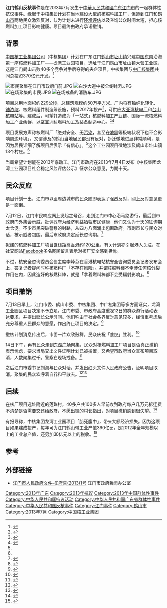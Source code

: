 {{pov|time=2015-07-10T15:07:28+00:00}}
{{Infobox historical event
  |Event_Name     = 江门鹤山反核事件
  |Image_Name     = <!-- Image Name (Filename.extension) -->
  |Imagesize      = <!-- Image size in pixels - default is 220px -->
  |Image_Alt      = <!-- Alt text for image -->
  |Image_Caption  = <!-- Image Caption -->
  |Thumb_Time     = 
  |AKA            = 
  |Participants   = 江门市民、江门警方、江门市政府等
  |Location       = {{PRC}}[[广东省|广东省]][[江门市|江门市]]
  |Date           = {{Start date|2013|07|12}}
  |Deaths        = 
  |Result         = 政府承诺停止项目
  |URL            = 
}}

'''江门鹤山反核事件'''是在2013年7月发生于[[中華人民共和國|中華人民共和國]][[广东省|广东]][[江门市|江门市]]的一起群体性抗议事件。缘起于[[中国核工业集团公司|中核集团]]计划在当地建设大型的核燃料加工厂，但遭到江门和[[鹤山市|鹤山市]]两地民众激烈反对，认为计划未进行[[环境评估|环境评估]]以及咨询公众时间太短，担心核燃料加工项目影响健康。项目最终由政府承诺撤销。

== 背景 ==
[[中国核工业集团公司|中国核工业集团公司]]（中核集团）计划在广东江门[[鹤山市|鹤山市]][[址山镇|址山镇]]兴建[[中国南部|中国东南]]沿海第一座[[核燃料|核燃料]]加工厂——龙湾工业园项目，选址于江门鹤山市址山镇大营工业区，这是江门鹤山击败40多个竞争对手后夺得的央企项目，中核集团与[[中国广核集团|中广核集团]]共同总投资370亿元开发。<ref>{{cite news|url=http://paper.wenweipo.com/2013/07/07/YO1307070010.htm|title=网民齐反江门建核燃料厂|publisher=|newspaper=[[文汇报_(香港)|文汇报]]|date=2013-07-07|accessdate=2013-07-29|archive-date=2016-03-04|archive-url=https://web.archive.org/web/20160304044639/http://paper.wenweipo.com/2013/07/07/YO1307070010.htm|dead-url=no}}</ref>

[[File:市民聚集在江门市政府门前.JPG|thumb]]
[[File:白沙大道中被全线封闭.JPG|thumb]]
[[File:在场聚集的市民.JPG|thumb]]
[[File:在场戒备的消防车.JPG|thumb]]

项目总用地面积约229[[公顷|公顷]]，总建筑规模约50万[[平方米|平方米]]。厂内将有[[铀|铀]]纯化转化、[[浓缩铀|铀浓缩]]、核燃料组件制造等设施，预料2017年投产<ref>{{cite news|url=http://orientaldaily.on.cc/cnt/china_world/20130710/00178_010.html|title=鹤山拟建核燃料厂激发民愤|newspaper=[[東方日報_(香港)|东方日报]]|date=2013-07-10|accessdate=2013-07-29|archive-date=2016-03-04|archive-url=https://web.archive.org/web/20160304211510/http://orientaldaily.on.cc/cnt/china_world/20130710/00178_010.html|dead-url=no}}</ref>，可供应[[大亚湾核电厂|大亚湾核电厂]]和[[台山核电站|台山核电站]]等。建成后，可望打造成为「一站式」核燃料加工产业链、国际一流核燃料加工产业集群，以至亚洲核燃料加工及装备制造中心。<ref name="nang0706">{{cite news|url=http://epaper.oeeee.com/H/html/2013-07/06/content_1889727.htm|title=中核拟在江门建核燃料加工厂|publisher=南都网|newspaper=[[南方都市报|南方都市报]]|date=2013-07-06}}{{dead link|date=2018年3月 |bot=InternetArchiveBot |fix-attempted=yes }}</ref><ref name="sina0706">{{cite news|url=http://news.sina.com.hk/news/20130706/-9-3010642/1.html|title=广东江门拟建核燃料加工厂 官方称安全无污染|publisher=新浪|newspaper=南方都市报|date=2013-07-06}}{{dead link|date=2018年3月 |bot=InternetArchiveBot |fix-attempted=yes }}</ref>

项目发展方声称核燃料厂「绝对安全、无[[污染|污染]]，甚至在[[地震|地震]]等极端状况下也不会影响周边环境」。又谓涉及的鹤山当地居民都没有反对，拆迁徵地进展非常顺利，是因为居民详细了解项目后表示「有信心」。<ref name="nang0706"/>这个工业园项目徵地涉及鹤山市址山镇13个村庄。<ref name="sina0706"/>

当局希望计划能在2013年底动工。江门市政府在2013年7月4日发布《中核集团龙湾工业园项目社会稳定风险评估公示》征求公众意见，为期十天。

== 民众反应 ==
项目计划一出，江门市以至周边城市的民众随即表达了强烈反对，网上反对意见更是一面倒。

7月12日，江门市民响应网上发起之号召，走到江门市中心沿马路游行，最后到市政府门外集会示威，批评政府为经济利益牺牲市民健康，他们又认为十天的征询期太仓促。不少市民突破警察的封路，从四方八面涌出包围政府。市副市长与民众对话，被示威者包围。最后市政府决定延长咨询期。<ref>{{Cite news|url=http://news.tvb.com/world/51e015ac6db28c5e0c000004|title=江门鹤山市拟建核燃料加工厂触发抗议|publisher=[[无线新闻|无线新闻]]|date=2013-07-12|accessdate=2013-07-29|archive-date=2016-03-04|archive-url=https://web.archive.org/web/20160304114316/http://news.tvb.com/world/51e015ac6db28c5e0c000004|dead-url=no}}</ref>

拟建的核燃料加工厂项目直线距离[[香港|香港]]约120公里，有关计划亦引起港人关注，在社交网站[[Facebook|Facebook]]多名网民留言表示对核厂安全感到担忧。

不过，核安全咨询委员会副主席李焯芬在香港核电站核安全咨询委员会记者发布会上，答复记者提问时称核燃料厂「不存在风险」。并谓核燃料棒不牵涉任何[[核分裂|核分裂]]作用在内，因此造好的核燃料棒，就是「拿着燃料棒都不会受辐射影响」。<ref>{{Cite news|url=http://news.wenweipo.com/2013/07/12/IN1307120037.htm|title=香港专家:江门建核燃料厂没风险|newspaper=[[广州日报|广州日报]]/文汇网|date=2013-07-12|accessdate=2013-07-29|archive-date=2016-03-04|archive-url=https://web.archive.org/web/20160304075933/http://news.wenweipo.com/2013/07/12/IN1307120037.htm|dead-url=no}}</ref>

== 项目撤销 ==
7月13日早上，江门市委、鹤山市委、中核集团、中广核集团等多方面证实，龙湾工业园区项目决定不予立项。江门市委、市政府高度重视12日的群众游行活动表达要求，并提出延长公示时间。他们称由于社会各界反对意见较多，经慎重考虑后充分尊重人民群众的意愿，作出终止项目的决定。<ref>{{Cite news|url=http://ndgd.oeeee.com/html/201307/13/82692.html|title=广东江门鹤山核燃料项目取消|newspaper=南都网|date=2013-07-13|deadurl=yes|archiveurl=https://web.archive.org/web/20130716185021/http://ndgd.oeeee.com/html/201307/13/82692.html|archivedate=2013-07-16}}</ref>

撤核计划消息传出后，市面一片欢欣鼓舞，民众庆祝「[[维权|维权]]」胜利。<ref>{{Cite news|url=http://paper.wenweipo.com/2013/07/14/CH1307140005.htm|title=江门顺民意 撤建核料厂|newspaper=文汇报|date=2013-07-14|accessdate=2013-07-29|archive-date=2016-03-04|archive-url=https://web.archive.org/web/20160304081707/http://paper.wenweipo.com/2013/07/14/CH1307140005.htm|dead-url=no}}</ref>

14日下午，再有民众走到[[东湖广场|东湖广场]]聚集，民众对核燃料加工厂项目是否真正撤销表示忧虑，要求当局交出文件证明计划已被搁置，又希望市政府当众宣布项目取消，人数聚集过千。警察在现场戒备。<ref>{{Cite news|url=http://news.tvb.com/world/51e20ffb6db28cee1f000001|title=江门市民再示威促交搁建核料厂文件|newspaper=无线新闻|date=2013-07-14|accessdate=2013-07-29|archive-date=2016-03-04|archive-url=https://web.archive.org/web/20160304204848/http://news.tvb.com/world/51e20ffb6db28cee1f000001|dead-url=no}}</ref>

之后江门市委书记刘海与民众对话，并发出红头文件人民政府公告，证明项目取消。聚集的民众欢呼着自行和平散去。<ref>{{Cite news|url=http://epaper.oeeee.com/A/html/2013-07/15/content_1895381.htm|title=江门发红头文件 确认取消核项目|newspaper=南方都市报|date=2013-07-15}}{{dead link|date=2018年3月 |bot=InternetArchiveBot |fix-attempted=yes }}</ref><ref>{{Cite news|url=http://paper.wenweipo.com/2013/07/15/YO1307150009.htm|title=江门红头文件尽释核疑虑|newspaper=文汇报|date=2013-07-15|accessdate=2013-07-29|archive-date=2016-03-04|archive-url=https://web.archive.org/web/20160304075634/http://paper.wenweipo.com/2013/07/15/YO1307150009.htm|dead-url=no}}</ref>

== 后续 ==
在核厂项目选址附近的莲珠村，40多户共100多人早前收到政府每户几万元拆迁费不清楚是否需要交还给政府，不愿出镜的村长指出，对项目撤销感到很失望。<ref>{{Cite news|url=http://news.tvb.com/world/51e1586c6db28c527f000002|title=鹤山撤核料厂 每户数万元未知是否需退回|newspaper=无线新闻|date=2013-07-13|accessdate=2013-07-29|archive-date=2016-03-04|archive-url=https://web.archive.org/web/20160304114216/http://news.tvb.com/world/51e1586c6db28c527f000002|dead-url=no}}</ref>

有报导称，中核集团龙湾工业园项目「胎死腹中」，带来大额经济损失。因为这项目如果建成投产，每年可为江门鹤山带工业产值390亿元，是2012年全年规模以上的工业总产值，还另加30亿元以上的税收。<ref>{{Cite news|url=http://ndfinance.oeeee.com/html/201307/20/85527.html|title=江门核项目胎死腹中 官员惋惜每年损失税收30亿元|publisher=南都网财经|date=2013-07-20|access-date=2013-07-29|archive-url=https://web.archive.org/web/20130723024119/http://ndfinance.oeeee.com/html/201307/20/85527.html|archive-date=2013-07-23|dead-url=yes}}</ref>

== 参考 ==
{{Reflist|2}}

== 外部链接 ==
* [http://www.jm-tour.com/Tourism/news/2013/0715/3628.html 江门市人民政府文件–江府告(2013)1号]{{dead link|date=2018年3月 |bot=InternetArchiveBot |fix-attempted=yes }} 江门市政府新闻办公室

[[Category:2013年广东|Category:2013年广东]]
[[Category:2013年抗议|Category:2013年抗议]]
[[Category:2013年中国群体性事件|Category:2013年中国群体性事件]]
[[Category:中华人民共和国抗议活动|Category:中华人民共和国抗议活动]]
[[Category:中华人民共和国广东省群体性事件|Category:中华人民共和国广东省群体性事件]]
[[Category:中华人民共和国反核事件|Category:中华人民共和国反核事件]]
[[Category:江门事件|Category:江门事件]]
[[Category:鹤山市|Category:鹤山市]]
[[Category:2013年7月|Category:2013年7月]]
[[Category:中国核工业集团|Category:中国核工业集团]]